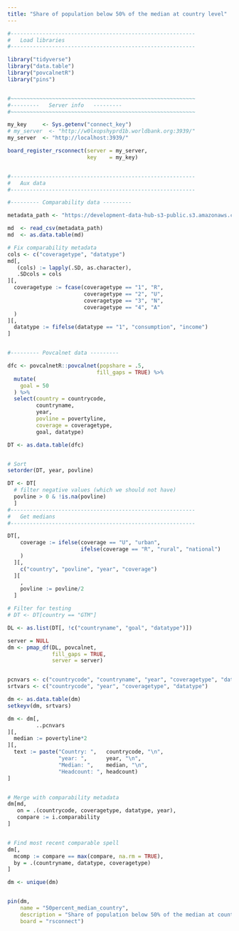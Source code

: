 ```yaml
---
title: "Share of population below 50% of the median at country level"
---
```


```r

#----------------------------------------------------------
#   Load libraries
#----------------------------------------------------------

library("tidyverse")
library("data.table")
library("povcalnetR")
library("pins")


#~~~~~~~~~~~~~~~~~~~~~~~~~~~~~~~~~~~~~~~~~~~~~~~~~~~~~~~~~~
#---------   Server info   ---------
#~~~~~~~~~~~~~~~~~~~~~~~~~~~~~~~~~~~~~~~~~~~~~~~~~~~~~~~~~~

my_key     <- Sys.getenv("connect_key")
# my_server  <- "http://w0lxopshyprd1b.worldbank.org:3939/"
my_server  <- "http://localhost:3939/"

board_register_rsconnect(server = my_server,
                         key    = my_key)


#----------------------------------------------------------
#   Aux data
#----------------------------------------------------------

#--------- Comparability data ---------

metadata_path <- "https://development-data-hub-s3-public.s3.amazonaws.com/ddhfiles/506801/povcalnet_comparability.csv"

md  <- read_csv(metadata_path)
md  <- as.data.table(md)

# Fix comparability metadata
cols <- c("coveragetype", "datatype")
md[,
   (cols) := lapply(.SD, as.character),
   .SDcols = cols
][,
  coveragetype := fcase(coveragetype == "1", "R",
                        coveragetype == "2", "U",
                        coveragetype == "3", "N",
                        coveragetype == "4", "A"
  )
][,
  datatype := fifelse(datatype == "1", "consumption", "income")
]


#--------- Povcalnet data ---------

dfc <- povcalnetR::povcalnet(popshare = .5, 
                            fill_gaps = TRUE) %>%
  mutate(
    goal = 50
  ) %>%
  select(country = countrycode,
         countryname,
         year,
         povline = povertyline,
         coverage = coveragetype,
         goal, datatype)

DT <- as.data.table(dfc)


# Sort
setorder(DT, year, povline)

DT <- DT[
  # filter negative values (which we should not have)
  povline > 0 & !is.na(povline)  
  ]
#----------------------------------------------------------
#   Get medians
#----------------------------------------------------------

DT[,
    coverage := ifelse(coverage == "U", "urban",
                       ifelse(coverage == "R", "rural", "national")
    )
  ][,
    c("country", "povline", "year", "coverage")
  ][
    ,
    povline := povline/2
  ]

# Filter for testing 
# DT <- DT[country == "GTM"]

DL <- as.list(DT[, !c("countryname", "goal", "datatype")])

server = NULL
dm <- pmap_df(DL, povcalnet,
              fill_gaps = TRUE,
              server = server)


pcnvars <- c("countrycode", "countryname", "year", "coveragetype", "datatype", "headcount", "povertyline")
srtvars <- c("countrycode", "year", "coveragetype", "datatype")

dm <- as.data.table(dm)
setkeyv(dm, srtvars)

dm <- dm[,
         ..pcnvars
][,
  median := povertyline*2
][,
  text := paste("Country: ",   countrycode, "\n",
                "year: ",      year, "\n",
                "Median: ",    median, "\n",
                "Headcount: ", headcount)
]


# Merge with comparability metadata
dm[md,
   on = .(countrycode, coveragetype, datatype, year),
   compare := i.comparability
]


# Find most recent comparable spell
dm[,
  mcomp := compare == max(compare, na.rm = TRUE),
  by = .(countryname, datatype, coveragetype)
]

dm <- unique(dm)


pin(dm,
    name = "50percent_median_country",
    description = "Share of population below 50% of the median at country level",
    board = "rsconnect")

```
